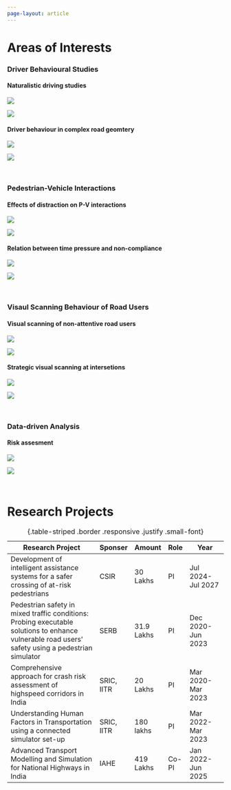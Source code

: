 ```yaml
---
page-layout: article
---
```


# Areas of Interests

### Driver Behavioural Studies

#### Naturalistic driving studies
::: {.grid}

::: {.g-col-5 .outline .row-1}
![](/assets/research/NDS3.jpg)
:::

::: {.g-col-7 .outline .row-1}
![](/assets/research/sensors_NDS.PNG)
:::
:::

#### Driver behaviour in complex road geomtery
::: {.grid}
::: {.g-col-6 .outline .row-1}
![](/assets/research/HILL1.jpg)
:::

::: {.g-col-6 .outline .row-1}
![](/assets/research/HILL2.jpg)
:::
:::

<br>

### Pedestrian-Vehicle Interactions
#### Effects of distraction on P-V interactions
::: {.grid}
::: {.g-col-6 .outline .row-1}
![](/assets/research/vul1.jpg)
:::

::: {.g-col-6 .outline .row-1}
![](/assets/research/vul2.jpg)
:::
:::

#### Relation between time pressure and non-compliance
::: {.grid}
::: {.g-col-6 .outline .row-1}
![](/assets/research/PVI_4.png)
:::

::: {.g-col-6 .outline .row-1}
![](/assets/research/PVI_2.png)
:::
:::

<br>

### Visaul Scanning Behaviour of Road Users
#### Visual scanning of non-attentive road users
::: {.grid}
::: {.g-col-6 .outline .row-1}
![](/assets/research/eye13.jpg)
:::

::: {.g-col-6 .outline .row-1}
![](/assets/research/eye12.jpg)
:::
:::

#### Strategic visual scanning at intersetions
::: {.grid}
::: {.g-col-6 .outline .row-1}
![](/assets/research/eye21.jpg)
:::

::: {.g-col-6 .outline .row-1}
![](/assets/research/eye22.jpg)
:::
:::

<br>

### Data-driven Analysis
#### Risk assesment
::: {.grid}
::: {.g-col-6 .outline .row-1}
![](/assets/research/stats1.JPG)
:::

::: {.g-col-6 .outline .row-1}
![](/assets/research/stats2.JPG)
:::
:::

<!-- #### Topic B
::: {.grid}
::: {.g-col-6 .outline .row-1}
![](/assets/research/stats1.JPG)
:::

::: {.g-col-6 .outline .row-1}
![](/assets/research/stats2.JPG)
:::
::: -->

<br>

# Research Projects

|Research Project|Sponser|Amount|Role|Year|
|----------|--|---|--|----|
|Development of intelligent assistance systems for a safer crossing of at-risk pedestrians | CSIR| 30 Lakhs |PI |Jul 2024-Jul 2027|
|Pedestrian safety in mixed traffic conditions: Probing executable solutions to enhance vulnerable road users’ safety using a pedestrian simulator | SERB|31.9 Lakhs |PI |Dec 2020-Jun 2023|
|Comprehensive approach for crash risk assessment of highspeed corridors in India | SRIC, IITR| 20 Lakhs|PI  |Mar 2020-Mar 2023|
|Understanding Human Factors in Transportation using a connected simulator set-up  | SRIC, IITR|180 lakhs|PI  |Mar 2022-Mar 2023|
|Advanced Transport Modelling and Simulation for National Highways in India |IAHE|419 Lakhs|Co-PI|Jan 2022-Jun 2025|


: {.table-striped .border .responsive .justify .small-font}
